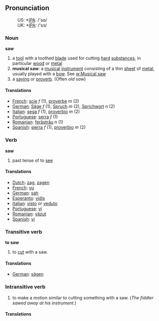 == Pronunciation ==
:US: *[[w:IPA|IPA]]: /'sɑ/
:UK: *[[w:IPA|IPA]]: /'sɔ/

=== Noun ===

'''saw'''

# a [[tool]] with a toothed [[blade]] used for cutting [[hard]] [[substance]]s, in particular [[wood]] or [[metal]]
#'''musical saw''': a [[musical]] [[instrument]] consisting of a thin [[sheet]] of [[metal]], usually played with a [[bow]].  See [[w:Musical saw]]
# a [[saying]] or [[proverb]].  (Often ''old saw'')

==== Translations ====
*[[French]]: [[scie]] ''f'' (1), [[proverbe]] ''m'' (2)
*[[German]]: [[Säge]] ''f'' (1), [[Spruch]] ''m'' (2), [[Sprichwort]] ''n'' (2)
*[[Italian]]: [[sega]] ''f'' (1), [[proverbio]] ''m'' (2)
*[[Portuguese]]: [[serra]] ''f'' (1)
*[[Romanian]]: [[ferăstrău]] ''n'' (1)
*[[Spanish]]: [[sierra]] ''f'' (1), [[proverbio]] ''m'' (2)

=== Verb ===

'''saw'''
# past tense of to [[see]]

==== Translations ====
*[[Dutch]]: [[zag]], [[zagen]]
*[[French]]: [[vu]]
*[[German]]: [[sah]]
*[[Esperanto]]: [[vidis]]
*[[Italian]]: [[visto]] ''or'' [[veduto]]
*[[Portuguese]]: [[vi]]
*[[Romanian]]: [[văzut]]
*[[Spanish]]: [[vi]]

=== Transitive verb ===
'''to saw'''
# to [[cut]] with a saw.

====Translations====
*[[German]]: [[sägen]]

=== Intransitive verb ===
# to make a motion similar to cutting something with a saw.  (''The fiddler sawed away at his instrument.'')

====Translations====